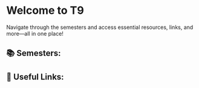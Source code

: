 
# Welcome to T9

Navigate through the semesters and access essential resources, links, and more—all in one place!

## 📚 Semesters:

<Cards>
  <Cards.Card title="Semester 3" href="/sem-3" />
  <Cards.Card title="Semester 4" href="/sem-4" />
  <Cards.Card title="Semester 5" href="/sem-5" />
  <Cards.Card title="Semester 6" href="/sem-6" />
</Cards>

## 🔗 Useful Links:

<Cards>
  <Cards.Card
    title="Join WhatsApp Group"
    href="https://chat.whatsapp.com/JuvHVkzVjc41ywITKe23h0"
    target="_blank"
  />
  <Cards.Card
    title="Submit Material"
    href="https://tally.so/r/nr6d2N"
    target="_blank"
  />
  <Cards.Card
    title="Feedback and Queries"
    href="https://tally.so/r/w48opO"
    target="_blank"
  />
  <Cards.Card title="About me and T9" href="/about" />
</Cards>